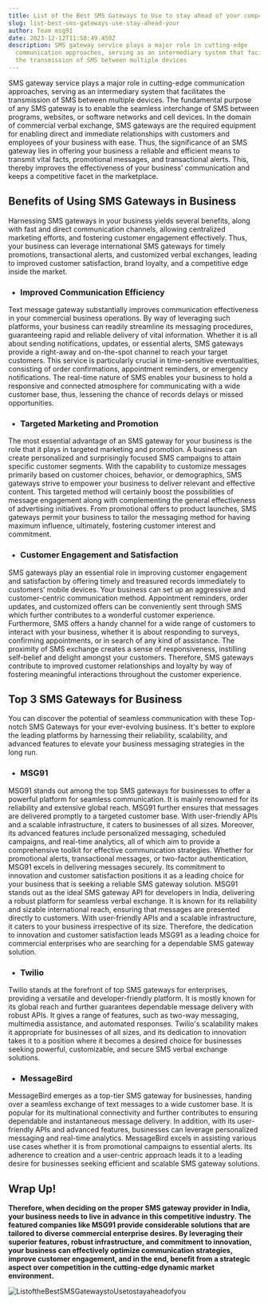 ```yaml
---
title: List of the Best SMS Gateways to Use to stay ahead of your competitors
slug: list-best-sms-gateways-use-stay-ahead-your
author: Team msg91
date: 2023-12-12T11:58:49.450Z
description: SMS gateway service plays a major role in cutting-edge
  communication approaches, serving as an intermediary system that facilitates
  the transmission of SMS between multiple devices
---
```

SMS gateway service plays a major role in cutting-edge communication approaches, serving as an intermediary system that facilitates the transmission of SMS between multiple devices. The fundamental purpose of any SMS gateway is to enable the seamless interchange of SMS between programs, websites, or software networks and cell devices. In the domain of commercial verbal exchange, SMS gateways are the required equipment for enabling direct and immediate relationships with customers and employees of your business with ease. Thus, the significance of an SMS gateway lies in offering your business a reliable and efficient means to transmit vital facts, promotional messages, and transactional alerts. This, thereby improves the effectiveness of your business’ communication and keeps a competitive facet in the marketplace.

## Benefits of Using SMS Gateways in Business

Harnessing SMS gateways in your business yields several benefits, along with fast and direct communication channels, allowing centralized marketing efforts, and fostering customer engagement effectively. Thus, your business can leverage international SMS gateways for timely promotions, transactional alerts, and customized verbal exchanges, leading to improved customer satisfaction, brand loyalty, and a competitive edge inside the market.

* ### Improved Communication Efficiency

Text message gateway substantially improves communication effectiveness in your commercial business operations. By way of leveraging such platforms, your business can readily streamline its messaging procedures, guaranteeing rapid and reliable delivery of vital information. Whether it is all about sending notifications, updates, or essential alerts, SMS gateways provide a right-away and on-the-spot channel to reach your target customers. This service is particularly crucial in time-sensitive eventualities, consisting of order confirmations, appointment reminders, or emergency notifications. The real-time nature of SMS enables your business to hold a responsive and connected atmosphere for communicating with a wide customer base, thus, lessening the chance of records delays or missed opportunities.

* ### Targeted Marketing and Promotion

The most essential advantage of an SMS gateway for your business is the role that it plays in targeted marketing and promotion. A business can create personalized and surprisingly focused SMS campaigns to attain specific customer segments. With the capability to customize messages primarily based on customer choices, behavior, or demographics, SMS gateways strive to empower your business to deliver relevant and effective content. This targeted method will certainly boost the possibilities of message engagement along with complementing the general effectiveness of advertising initiatives. From promotional offers to product launches, SMS gateways permit your business to tailor the messaging method for having maximum influence, ultimately, fostering customer interest and commitment.

* ### Customer Engagement and Satisfaction

SMS gateways play an essential role in improving customer engagement and satisfaction by offering timely and treasured records immediately to customers’ mobile devices. Your business can set up an aggressive and customer-centric communication method. Appointment reminders, order updates, and customized offers can be conveniently sent through SMS which further contributes to a wonderful customer experience. Furthermore, SMS offers a handy channel for a wide range of customers to interact with your business, whether it is about responding to surveys, confirming appointments, or in search of any kind of assistance. The proximity of SMS exchange creates a sense of responsiveness, instilling self-belief and delight amongst your customers. Therefore, SMS gateways contribute to improved customer relationships and loyalty by way of fostering meaningful interactions throughout the customer experience.

## Top 3 SMS Gateways for Business 

You can discover the potential of seamless communication with these Top-notch SMS Gateways for your ever-evolving business. It's better to explore the leading platforms by harnessing their reliability, scalability, and advanced features to elevate your business messaging strategies in the long run. 

* ### MSG91

MSG91 stands out among the top SMS gateways for businesses to offer a powerful platform for seamless communication. It is mainly renowned for its reliability and extensive global reach. MSG91 further ensures that messages are delivered promptly to a targeted customer base. With user-friendly APIs and a scalable infrastructure, it caters to businesses of all sizes. Moreover, its advanced features include personalized messaging, scheduled campaigns, and real-time analytics, all of which aim to provide a comprehensive toolkit for effective communication strategies. Whether for promotional alerts, transactional messages, or two-factor authentication, MSG91 excels in delivering messages securely. Its commitment to innovation and customer satisfaction positions it as a leading choice for your business that is seeking a reliable SMS gateway solution. MSG91 stands out as the ideal SMS gateway API for developers in India, delivering a robust platform for seamless verbal exchange. It is known for its reliability and sizable international reach, ensuring that messages are presented directly to customers. With user-friendly APIs and a scalable infrastructure, it caters to your business irrespective of its size. Therefore, the dedication to innovation and customer satisfaction leads MSG91 as a leading choice for commercial enterprises who are searching for a dependable SMS gateway solution.

* ### Twilio

Twilio stands at the forefront of top SMS gateways for enterprises, providing a versatile and developer-friendly platform. It is mostly known for its global reach and further guarantees dependable message delivery with robust APIs. It gives a range of features, such as two-way messaging, multimedia assistance, and automated responses. Twilio's scalability makes it appropriate for businesses of all sizes, and its dedication to innovation takes it to a position where it becomes a desired choice for businesses seeking powerful, customizable, and secure SMS verbal exchange solutions.

* ### MessageBird

MessageBird emerges as a top-tier SMS gateway for businesses, handing over a seamless exchange of text messages to a wide customer base. It is popular for its multinational connectivity and further contributes to ensuring dependable and instantaneous message delivery. In addition, with its user-friendly APIs and advanced features, businesses can leverage personalized messaging and real-time analytics. MessageBird excels in assisting various use cases whether it is from promotional campaigns to essential alerts. Its adherence to creation and a user-centric approach leads it to a leading desire for businesses seeking efficient and scalable SMS gateway solutions.

## Wrap Up!

**Therefore, when deciding on the proper SMS gateway provider in India, your business needs to live in advance in this competitive industry. The featured companies like MSG91 provide considerable solutions that are tailored to diverse commercial enterprise desires. By leveraging their superior features, robust infrastructure, and commitment to innovation, your business can effectively optimize communication strategies, improve customer engagement, and in the end, benefit from a strategic aspect over competition in the cutting-edge dynamic market environment.**

![ListoftheBestSMSGatewaystoUsetostayaheadofyou](/images/listofthebestsmsgatewaystousetostayaheadofyou.png)